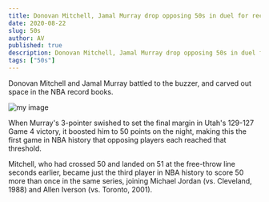 ```yaml
---
title: Donovan Mitchell, Jamal Murray drop opposing 50s in duel for record books
date: 2020-08-22
slug: 50s
author: AV
published: true
description: Donovan Mitchell, Jamal Murray drop opposing 50s in duel for record books
tags: ["50s"]
---
```

Donovan Mitchell and Jamal Murray battled to the buzzer, and carved out space in the NBA record books.

![my image](./50s.webp)

When Murray's 3-pointer swished to set the final margin in Utah's 129-127 Game 4 victory, it boosted him to 50 points on the night, making this the first game in NBA history that opposing players each reached that threshold.

Mitchell, who had crossed 50 and landed on 51 at the free-throw line seconds earlier, became just the third player in NBA history to score 50 more than once in the same series, joining Michael Jordan (vs. Cleveland, 1988) and Allen Iverson (vs. Toronto, 2001).